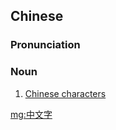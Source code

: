 ==Chinese==
{{zh-forms|type=21}}

===Pronunciation===
{{zh-pron
|m=zhōngwénzì
|c=zung1 man4 zi6,zung1 man4-2 zi6
|cat=n
}}

===Noun===
{{zh-noun}}

# [[Chinese character]]s

[[mg:中文字]]